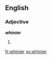 ==English==

===Adjective===
'''whinier'''

# {{en-comparative of|whiny}}

[[fr:whinier]]
[[sv:whinier]]